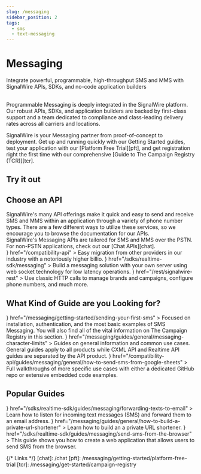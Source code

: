 ```yaml
---
slug: /messaging
sidebar_position: 2
tags:
  - sms
  - text-messaging
---
```



# Messaging

<Subtitle>Integrate powerful, programmable, high-throughput SMS and MMS with SignalWire APIs, SDKs, and no-code application builders</Subtitle><br/><br/>

Programmable Messaging is deeply integrated in the SignalWire platform.
Our robust APIs, SDKs, and application builders are backed by first-class support and a team dedicated to compliance and class-leading delivery rates
across all carriers and locations.

SignalWire is your Messaging partner from proof-of-concept to deployment.
Get up and running quickly with our Getting Started guides,
test your application with our [Platform Free Trial][pft],
and get registration right the first time with our comprehensive
[Guide to The Campaign Registry (TCR)][tcr].

## Try it out

<UseCase/>

## Choose an API
<div className="row">
  <div className="col col--6">
SignalWire's many API offerings make it quick and easy to send and receive SMS and MMS within an application through a variety of phone number types. There are a few different ways to utilize these services, so we encourage you to browse the documentation for our APIs.
  </div>
  <div className="col col--6">
  <Admonition type="info" icon="💬" title="looking for Chat or PubSub?">
    SignalWire's Messaging APIs are tailored for SMS and MMS over the PSTN. For non-PSTN applications, check out our [Chat APIs][chat].
  </Admonition>
  </div>
</div>

<CardGroup>
  <Card 
    title="Compatibility APIs" 
    icon={<MdSync/>}
    href="/compatibility-api"
  >
    Easy migration from other providers in our industry with a notoriously higher billio.
  </Card>
  <Card 
    title="Realtime Server SDK" 
    icon={<MdApi/>}
    href="/sdks/realtime-sdk/messaging"
  >
    Build a messaging solution with your own server using web socket technology for low latency operations.
  </Card>
  <Card 
    title="REST APIs" 
    icon={<MdMessage/>}
    href="/rest/signalwire-rest"
  >
    Use classic HTTP calls to manage brands and campaigns, configure phone numbers, and much more.
  </Card>
</CardGroup>

## What Kind of Guide are you Looking for?

<CardGroup>
  <Card 
    title="Send your first SMS" 
    icon={<MdSend/>}
    href="/messaging/getting-started/sending-your-first-sms"
  >
    Focused on installation, authentication, and the most basic examples of SMS Messaging. You will also find all of the vital information on The Campaign Registry in this section.
  </Card>
  <Card 
    title="Guides" 
    icon={<MdBook/>}
    href="/messaging/guides/general/messaging-character-limits"
  >
    Guides on general information and common use cases. General guides apply to all products while CXML API and Realtime API guides are separated by the API product.
  </Card>
  <Card 
    title="Examples" 
    icon={<MdMessage/>}
    href="/compatibility-api/guides/messaging/general/how-to-send-sms-from-google-sheets"
  >
    Full walkthroughs of more specific use cases with either a dedicated GitHub repo or extensive embedded code examples.
  </Card>
</CardGroup>

## Popular Guides

<CardGroup>
  <Card 
    title="Forward your Texts to Email" 
    icon={<MdForward/>}
    href="/sdks/realtime-sdk/guides/messaging/forwarding-texts-to-email"
  >
    Learn how to listen for incoming text messages (SMS) and forward them to an email address.
  </Card>
  <Card 
    title="Create a Private URL Shortener" 
    icon={<MdLink/>}
    href="/messaging/guides/general/how-to-build-a-private-url-shortener"
  >
    Learn how to build an a private URL shortener.
  </Card>
  <Card 
    title="Send SMS from the Browser" 
    icon={<MdWeb/>}
    href="/sdks/realtime-sdk/guides/messaging/send-sms-from-the-browser"
  >
    This guide shows you how to create a web application that allows users to send SMS from the browser.
  </Card>
</CardGroup>

{/* Links */}
[chat]: /chat
[pft]: /messaging/getting-started/platform-free-trial
[tcr]: /messaging/get-started/campaign-registry
